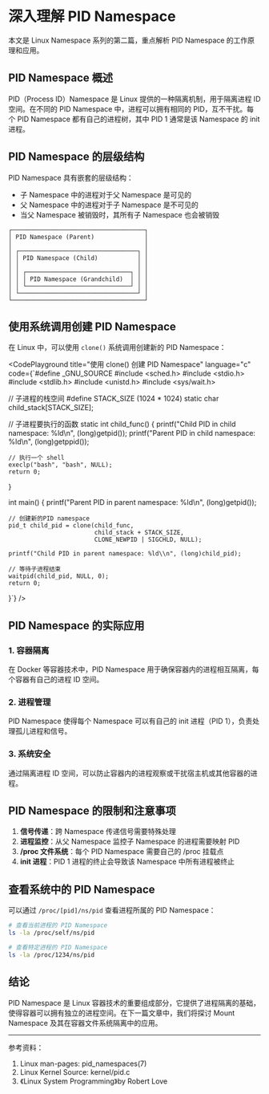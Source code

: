 # 深入理解 PID Namespace

<Callout type="info">
本文是 Linux Namespace 系列的第二篇，重点解析 PID Namespace 的工作原理和应用。
</Callout>

## PID Namespace 概述

PID（Process ID）Namespace 是 Linux 提供的一种隔离机制，用于隔离进程 ID 空间。在不同的 PID Namespace 中，进程可以拥有相同的 PID，互不干扰。每个 PID Namespace 都有自己的进程树，其中 PID 1 通常是该 Namespace 的 init 进程。

## PID Namespace 的层级结构

PID Namespace 具有嵌套的层级结构：

- 子 Namespace 中的进程对于父 Namespace 是可见的
- 父 Namespace 中的进程对于子 Namespace 是不可见的
- 当父 Namespace 被销毁时，其所有子 Namespace 也会被销毁

```
┌─────────────────────────────────────┐
│ PID Namespace (Parent)              │
│                                     │
│ ┌─────────────────────────────────┐ │
│ │ PID Namespace (Child)           │ │
│ │                                 │ │
│ │ ┌─────────────────────────────┐ │ │
│ │ │ PID Namespace (Grandchild)  │ │ │
│ │ └─────────────────────────────┘ │ │
│ └─────────────────────────────────┘ │
└─────────────────────────────────────┘
```

## 使用系统调用创建 PID Namespace

在 Linux 中，可以使用 `clone()` 系统调用创建新的 PID Namespace：

<CodePlayground
  title="使用 clone() 创建 PID Namespace"
  language="c"
  code={`#define _GNU_SOURCE
#include <sched.h>
#include <stdio.h>
#include <stdlib.h>
#include <unistd.h>
#include <sys/wait.h>

// 子进程的栈空间
#define STACK_SIZE (1024 * 1024)
static char child_stack[STACK_SIZE];

// 子进程要执行的函数
static int child_func() {
    printf("Child PID in child namespace: %ld\\n", (long)getpid());
    printf("Parent PID in child namespace: %ld\\n", (long)getppid());
    
    // 执行一个 shell
    execlp("bash", "bash", NULL);
    return 0;
}

int main() {
    printf("Parent PID in parent namespace: %ld\\n", (long)getpid());
    
    // 创建新的PID namespace
    pid_t child_pid = clone(child_func, 
                            child_stack + STACK_SIZE,
                            CLONE_NEWPID | SIGCHLD, NULL);
    
    printf("Child PID in parent namespace: %ld\\n", (long)child_pid);
    
    // 等待子进程结束
    waitpid(child_pid, NULL, 0);
    return 0;
}`}
/>

## PID Namespace 的实际应用

### 1. 容器隔离

在 Docker 等容器技术中，PID Namespace 用于确保容器内的进程相互隔离，每个容器有自己的进程 ID 空间。

### 2. 进程管理

PID Namespace 使得每个 Namespace 可以有自己的 init 进程（PID 1），负责处理孤儿进程和信号。

### 3. 系统安全

通过隔离进程 ID 空间，可以防止容器内的进程观察或干扰宿主机或其他容器的进程。

## PID Namespace 的限制和注意事项

1. **信号传递**：跨 Namespace 传递信号需要特殊处理
2. **进程监控**：从父 Namespace 监控子 Namespace 的进程需要映射 PID
3. **/proc 文件系统**：每个 PID Namespace 需要自己的 /proc 挂载点
4. **init 进程**：PID 1 进程的终止会导致该 Namespace 中所有进程被终止

## 查看系统中的 PID Namespace

可以通过 `/proc/[pid]/ns/pid` 查看进程所属的 PID Namespace：

```bash
# 查看当前进程的 PID Namespace
ls -la /proc/self/ns/pid

# 查看特定进程的 PID Namespace
ls -la /proc/1234/ns/pid
```

## 结论

PID Namespace 是 Linux 容器技术的重要组成部分，它提供了进程隔离的基础，使得容器可以拥有独立的进程空间。在下一篇文章中，我们将探讨 Mount Namespace 及其在容器文件系统隔离中的应用。

---

参考资料：
1. Linux man-pages: pid_namespaces(7)
2. Linux Kernel Source: kernel/pid.c
3. 《Linux System Programming》by Robert Love 